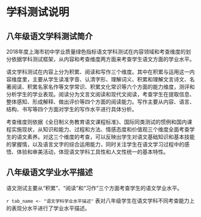 <!-- chapter description -->
\mytext

# 学科测试说明

## 八年级语文学科测试简介

2018年度上海市初中学业质量绿色指标语文学科测试在内容领域和考查维度的划分依据学科测试框架，从内容和考查维度两方面来考查学生语文方面的学业水平。

语文学科测试在内容上分为积累、阅读和写作三个维度。其中在积累与运用这一内容维度里，主要从学生读准字音、认清字形、理解词义、积累和理解文言诗文、名著阅读、积累名家名作等文学常识、积累文化常识等六个方面的能力维度，测评和分析学生的学业表现。阅读分为文言文阅读和现代文阅读，考查学生在提取信息、整体感知、形成解释、做出评价等四个方面的阅读能力。写作主要从内容、语言、结构、书写等四个方面对学生的写作水平进行具体分析。

考查维度则依据《全日制义务教育语文课程标准》、国际同类测试的惯例和国内课程实施现状，从知识和能力、过程和方法、情感态度和价值观三个维度全面考查学生的语文素养。对这三个维度的考查，可以反映出学生对语文基础知识和基本技能的掌握情，以及语言文字的综合运用能力，同时关注学生在语文学习过程中的感悟、体验和审美活动，体现语文学科工具性和人文性统一的基本特性。



## 八年级语文学业水平描述
语文测试主要从“积累”、“阅读”和“习作”三个方面考查学生的语文学业水平。

`r tab_name <- "语文学科学业水平描述" `
表\ref{tab: `r tab_name`}对八年级学生在语文学科不同考查能力上的表现分水平进行了学业水平描述。


\begin{itshape}
\mytable
\begin{longtable}{|c|c|p{12cm}|}
\caption{`r tab_name`} \label{tab: `r tab_name`} \\

\hline
 \multicolumn{1}{|c}{\mytablehead{考查能力}} &  \multicolumn{1}{|c|}{\mytablehead{水平}} &  \multicolumn{1}{c|}{\mytablehead{水平描述}} \\
\hline
   \multirow{21}{*}{积累}  & \multirow{6}{*}{A}  & ★ 能读准常用字中同年级学生易错字字音，并能分辨相近字音间的区别；   \\  
   & &  ★ 能认清常用字中同年级学生易错字字形，并能分辨相近字形间的区别； \\    
   & &  ★	能理解常用词语、成语的准确意思，分辨词义间的细微差别，并在较复杂的语境中恰当运用； \\    
   & &  ★	能根据复杂语境的需要恰当使用关联词； \\    
   & &  ★	能准确理解课程标准规定的文言诗文的基本内容； \\    
   & &  ★	阅读名著，熟悉相关的文学文化常识、主要内容。 \\    
\cline{2-3}      

   &   \multirow{5}{*}{B}  &  ★	能读准常用字中同年级学生易错字字音；  \\  
   & &  ★	能认清常用字中同年级学生易错字字形； \\  
   & &  ★	能理解常用词语、成语的基本意思，分辨词义间的细微差别，并在较简单语境中恰当运用； \\    
   & &  ★	能理解课程标准规定的文言诗文的基本意思； \\    
   & &  ★	阅读名著，了解相关的文学文化常识、主要情节。 \\    
\cline{2-3}

   &   \multirow{5}{*}{C}  & ★ 能读准所学过的大部分常用字字音； \\  
   & &  ★	能认清所学过的大部分常用字字形； \\  
   & &  ★	能理解常用词语、成语的基本意思，分辨词义间的明显差别，并在较简单语境中恰当运用； \\    
   & &  ★	能根据上下句的提示记忆所学过的课程标准规定的文言诗文； \\
   & &  ★	阅读名著，能了解主要情节。 \\
\cline{2-3}

  &   \multirow{5}{*}{D}  & ★	不能读准常用字字音，或只能根据提示读准部分常用字字音； \\  
  & &  ★	不能认清常用字字形，或只能根据提示认清部分常用字字形；  \\  
  & &  ★	能分辨词语、成语基本意思间明显的差别，但不能在语境中运用所学过的词语或成语； \\    
  & &  ★	不能记忆课程标准规定的文言诗文，或只能根据提示记忆所学过的部分文言诗文；  \\
  & &  ★	不能了解名著的主要情节，或只能根据提示了解名著的部分情节。 \\
\hline

   \multirow{20}{*}{阅读}  &   \multirow{5}{*}{A}  & ★	能根据要求从文本中提取出隐含的信息； \\
   & &  ★	能形成对文本的整体感知，完整、简练地概括出文本的主要内容； \\  
   & &  ★	能在综合考虑整篇文本的基础上，联系自身已有经验，对相关问题做出充分、合理的解释； \\  
   & &  ★	能结合文本信息和个人已有知识经验从多个角度对文章内容、语言作出评价，理由充分合理； \\  
   & &  ★	能通过对信息的加工较好地完成指定的任务。 \\     
\cline{2-3}      

   &   \multirow{5}{*}{B}  &  ★	能根据要求从文本中提取出完整的信息； \\  
   & &  ★	能形成对文本的整体感知，但概括不全面； \\  
   & &  ★	能运用文本信息，尝试从多个角度对相关问题做出合理的解释； \\    
   & &  ★	能利用文本信息从多个角度对文章内容、语言作出评价，但利用信息不充分； \\  
   & &  ★	能通过对信息的加工完成指定的任务，但利用信息不充分。 \\  
\cline{2-3}

   &   \multirow{5}{*}{C}  & ★	能根据要求提取文本中的多处信息，但信息提取得不全面； \\  
   & &  ★	能形成对文本的感知，只能概括出部分文本内容； \\
   & &  ★	能从一个角度，充分运用文本信息，对相关问题做出解释，或能尝试从两个角度，对相关问题做出初步解释； \\  
   & &  ★	能利用文本信息对文章内容、语言作出评价，但仅能从一个角度支持自己的观点，利用信息不充分； \\  
   & &  ★	能通过对信息的加工完成部分指定的任务，但利用信息不充分。 \\  
\cline{2-3}

   &   \multirow{5}{*}{D}  & ★	不能根据要求提取文本中的信息，或只能提取文本中明显的、直接陈述的单一信息； \\  
   & &  ★	不能形成对文本的感知，或错误概括文本内容；  \\
   & &  ★	不能运用文本信息对相关问题做出解释，或只能初步运用文本信息从单一角度对相关问题做出解释； \\  
   & &  ★	不能做出评价，或只能做出评价，但不能利用信息说明自己的观点； \\  
   & &  ★	不能完成指定的任务，或只能根据任务选择相关的信息。 \\  
\hline

   \multirow{12}{*}{习作}  & \multirow{3}{*}{A}  & ★	能表达自己的真情实感，选材新颖，立意鲜明；  \\  
   & &  ★	语言流畅，简洁得体，富有表现力； \\    
   & &  ★	构思巧妙，能根据表达的需要恰当地安排详略。 \\    
\cline{2-3}      

   &   \multirow{3}{*}{B}  &  ★	能根据题目要求恰当选择材料，内容具体，中心明确； \\  
   & & ★ 语句通顺； \\  
   & & ★ 文章结构完整，能注意详略安排。 \\    
\cline{2-3}

   &   \multirow{3}{*}{C}  &  ★	能根据题目的要求选择材料，内容不够充实，中心基本明确； \\  
   & &  ★	语句基本通顺；  \\  
   & &  ★	结构基本完整，但缺少详略安排。 \\
\cline{2-3}

   &   \multirow{3}{*}{D}  & ★	不能根据题目的要求选择材料；或内容过于简单；或中心不够明确 \\  
   & &  ★	语句不通顺，错别字较多，标点符号使用不规范； \\  
   & &  ★	文章结构不完整；或结构混乱，没有条理。 \\
\hline

\end{longtable}
\end{itshape}

<!-- end of chapter description -->
